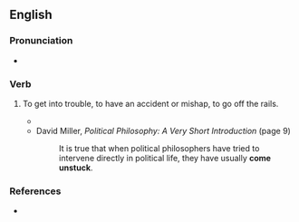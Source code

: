 ==English==

===Pronunciation===
* {{audio|en-au-come unstuck.ogg|Audio (AU)|lang=en}}

===Verb===
{{head|en|verb}}

# {{lb|en|idiomatic|British}} To get into trouble, to have an accident or mishap, to go off the rails.
#* {{RQ:Wodehouse Offing|chapter=XII|passage=“Well, if you must know,” he said, “she's broken the engagement.” This didn't get us any farther. We had assumed as much. You don't go calling people rats if love still lingers. “But it's only an hour or so,” I said, “since I left her outside a hostelry called the ‘Fox and Goose’, and she had just been giving you a rave notice. What '''came unstuck'''? What did you do to the girl?”}}
#* David Miller, ''Political Philosophy: A Very Short Introduction'' (page 9)
#*: It is true that when political philosophers have tried to intervene directly in political life, they have usually '''come unstuck'''.

===References===
* {{R:Longman}}